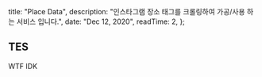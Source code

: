 
  title: "Place Data",
  description:
    "인스타그램 장소 태그를 크롤링하여 가공/사용 하는 서비스 입니다.",
  date: "Dec 12, 2020",
  readTime: 2,
};


## TES

WTF
IDK
